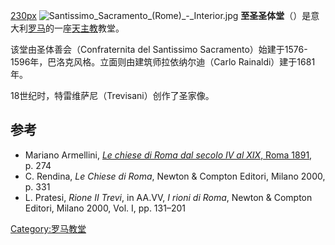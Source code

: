 [[文件:Trevi_-_Oratorio_del_SS._Sacramento.JPG|230px]]
[[File:Santissimo_Sacramento_(Rome)_-_Interior.jpg|thumb]]
'''至圣圣体堂'''（{{lang-it|Oratorio del Santissimo Sacramento}}）是意大利[[罗马|罗马]]的一座[[天主教|天主教]]教堂。

该堂由圣体善会（Confraternita del Santissimo Sacramento）始建于1576-1596年，巴洛克风格。立面则由建筑师拉依纳尔迪（Carlo Rainaldi）建于1681年。

18世纪时，特雷维萨尼（Trevisani）创作了圣家像。

==参考==
* Mariano Armellini, [http://penelope.uchicago.edu/Thayer/I/Gazetteer/Places/Europe/Italy/Lazio/Roma/Rome/churches/_Texts/Armellini/ARMCHI*/2/Trevi.html ''Le chiese di Roma dal secolo IV al XIX'', Roma 1891], p. 274
* C. Rendina, ''Le Chiese di Roma'', Newton & Compton Editori, Milano 2000, p. 331
* L. Pratesi, ''Rione II Trevi'', in AA.VV, ''I rioni di Roma'', Newton & Compton Editori, Milano 2000, Vol. I, pp. 131–201
{{罗马地标}}
[[Category:罗马教堂|Category:罗马教堂]]